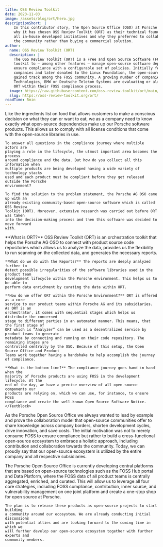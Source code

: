 ```yaml
---
title: OSS Review Toolkit
date: 2023-11-03
image: /assets/blog/ort/hero.jpg
descriptionShort: |
    In this contributor story, the Open Source Office (OSO) at Porsche AG explains
    why it has chosen OSS Review Toolkit (ORT) as their technical foundation for
    all in-house developed initiatives and why they preferred to collaborate with
    the community rather than buying a commercial solution.
author:
  name: OSS Review Toolkit (ORT)
  description: |
    The OSS Review Toolkit (ORT) is a Free and Open Source Software (FOSS) orchestration
    toolkit to – among other features – manage open-source software dependencies and
    ensure compliance with a configurable set of policies. Initially founded by multiple
    companies and later donated to the Linux Foundation, the open-source project quickly
    gained track among the FOSS community. A growing number of companies, such as HERE
    Technologies, BMW or Deutsche Telekom Systems are evaluating or already implemented
    ORT within their FOSS compliance process.
  image: https://raw.githubusercontent.com/oss-review-toolkit/ort/main/logos/logo.png
  slug: https://oss-review-toolkit.org/ort/
readTime: 5min
---
```


<ImageText imageSrc="/assets/blog/ort/1.jpg" imageAlt="Taycan, 2021, Porsche AG" left
    title="How would you explain the OSS Review Toolkit project to a five-year-old? What problem does it solve for Porsche?">
    Like the ingredients list on food that allows customers to make a conscious
    decision on what they can or want to eat, we as a company need to know
    exactly what open-source dependencies make up our Porsche software products.
    This allows us to comply with all license conditions that come with the
    open-source libraries in use.

    To answer all questions in the compliance journey where multiple actors are
    playing a role in the lifecycle, the utmost important area becomes the process
    around compliance and the data. But how do you collect all this information when
    multiple products are being developed having a wide variety of technology stacks
    used and each product must be compliant before they get released outside the Porsche
    environment?
    
    To find the solution to the problem statement, the Porsche AG OSO came up with an
    already existing community-based open-source software which is called OSS Review
    Toolkit (ORT). Moreover, extensive research was carried out before ORT was taken
    into the decision-making process and then this software was decided to move forward
    with.
</ImageText>

<Section spacing="xxl">
    <Textblock>
    **What is ORT?** OSS Review Toolkit (ORT) is an orchestration toolkit that helps
    the Porsche AG OSO to connect with product source code repositories which allows
    us to analyze the data, provides us the flexibility to run scanning on the collected
    data, and generates the necessary reports.

    **What do we do with the Reports?** The reports are deeply analyzed further to
    detect possible irregularities of the software libraries used in the product team
    development lifecycle within the Porsche environment. This helps us to be able to
    perform data enrichment by curating the data within ORT.

    **How do we offer ORT within the Porsche Environment?** ORT is offered as a core
    service to our product teams within Porsche AG and its subsidiaries. As ORT is an
    orchestrator, it comes with sequential stages which helps us distribute the concerned
    stage to different parties in an automated manner. This means, that the first stage of
    ORT which is “Analyzer” can be used as a decentralized service by product teams to generate
    metadata by connecting and running on their code repository. The remaining stages are
    controlled centrally by the OSO. Because of this setup, the Open Source Office and Product
    Teams work together having a handshake to help accomplish the journey of compliance.

    **What is the bottom line?** The compliance journey goes hand in hand when the
    majority of Porsche products are using FOSS in the development lifecycle. At the
    end of the day, we have a precise overview of all open-source components our
    products are relying on, which we can use, for instance, to ensure FOSS
    compliance and create the well-known Open Source Software Notice.
    </Textblock>
</Section>


<ImageText imageSrc="/assets/blog/ort/3.jpg" imageAlt="Porsche Stuttgart - Production Zuffenhausen: Paint shop Taycan"
    title="By contributing to the OSS Review Toolkit, the Open Source Office made a big step ahead in Porsche’s FOSS movement. What was the initial motivation to take this path? Why have you chosen to collaborate with an open-source community rather than buying a commercial solution?">
    As the Porsche Open Source Office we always wanted to lead by example and prove
    the collaboration model that open-source communities offer to share knowledge
    across company borders, shorten development cycles, drive innovation, and save
    costs. The initial motivation was not to merely consume FOSS to ensure
    compliance but rather to build a cross-functional open-source ecosystem to
    embrace a holistic approach, including contribution and collaboration towards
    the community. Today, we can proudly say that our open-source ecosystem is
    utilized by the entire company and all respective subsidiaries.
</ImageText>

<ImageText imageSrc="/assets/blog/ort/4.jpg" imageAlt="Porsche Stuttgart - Production Zuffenhausen: Crest Taycan" left
    title="With a glimpse into the future: What are your further plans regarding FOSS Contributions? Who would you like to see next joining our FOSS Contributor community?">
    The Porsche Open Source Office is currently developing central platforms that
    are based on open-source technologies such as the FOSS Hub portal and Data
    Platform, where the FOSS data of all product teams is centrally aggregated,
    enriched, and curated. This will allow us to leverage all four core strategies,
    including FOSS compliance, contribution, inner source, and vulnerability
    management on one joint platform and create a one-stop shop for open source at
    Porsche.

    The plan is to release these products as open-source projects to start building
    a community around our ecosystem. We are already conducting initial discussions
    with potential allies and are looking forward to the coming time in which we
    will further develop our open-source ecosystem together with further experts and
    community members.
</ImageText>
